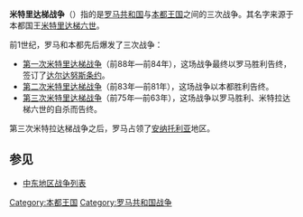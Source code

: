'''米特里达梯战争'''（{{lang-la|Bella Mithridatica}}）指的是[[罗马共和国|罗马共和国]]与[[本都王国|本都王国]]之间的三次战争。其名字来源于本都国王[[米特里达梯六世|米特里达梯六世]]。

前1世纪，罗马和本都先后爆发了三次战争：
*[[第一次米特里达梯战争|第一次米特里达梯战争]]（前88年—前84年），这场战争最终以罗马胜利告终，签订了[[达尔达努斯条约|达尔达努斯条约]]。
*[[第二次米特里达梯战争|第二次米特里达梯战争]]（前83年—前81年），这场战争以本都胜利告终。
*[[第三次米特里达梯战争|第三次米特里达梯战争]]（前75年—前63年），这场战争以罗马胜利、米特拉达梯六世的自杀而告终。

第三次米特拉达梯战争之后，罗马占领了[[安纳托利亚|安纳托利亚]]地区。

==参见==
*[[中东地区战争列表|中东地区战争列表]]

{{古罗马战争}}
[[Category:本都王国|Category:本都王国]]
[[Category:罗马共和国战争|Category:罗马共和国战争]]
{{Disambig|Cat=七字消歧义}}